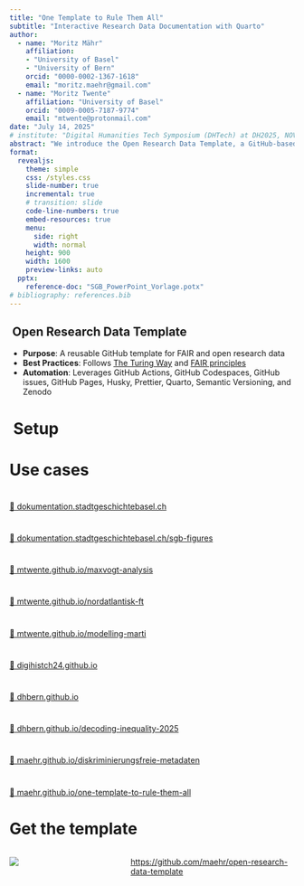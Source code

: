 ```yaml
---
title: "One Template to Rule Them All"
subtitle: "Interactive Research Data Documentation with Quarto"
author:
  - name: "Moritz Mähr"
    affiliation:
    - "University of Basel"
    - "University of Bern"
    orcid: "0000-0002-1367-1618"
    email: "moritz.maehr@gmail.com"
  - name: "Moritz Twente"
    affiliation: "University of Basel"
    orcid: "0009-0005-7187-9774"
    email: "mtwente@protonmail.com"
date: "July 14, 2025"
# institute: "Digital Humanities Tech Symposium (DHTech) at DH2025, NOVA University Lisbon"
abstract: "We introduce the Open Research Data Template, a GitHub-based framework designed to streamline the publication and reuse of open research data through executable, interactive documentation using Quarto. By integrating narrative, metadata, and multi-programming-language code (Python, R, Julia, ObservableJS) into cohesive websites, the template lowers barriers to meaningful reuse and sustainable archiving of research workflows. We will demonstrate the template's structure, automation pipeline, and real-world applications through projects such as DigiHistCH24, Stadt.Geschichte.Basel, DHBern, and Decoding Inequality 2025."
format:
  revealjs:
    theme: simple
    css: /styles.css
    slide-number: true
    incremental: true
    # transition: slide
    code-line-numbers: true
    embed-resources: true
    menu:
      side: right
      width: normal
    height: 900
    width: 1600
    preview-links: auto
  pptx:
    reference-doc: "SGB_PowerPoint_Vorlage.potx"
# bibliography: references.bib
---
```


##  Open Research Data Template

-   **Purpose**: A reusable GitHub template for FAIR and open research data
-   **Best Practices**: Follows [The Turing Way](https://the-turing-way.netlify.app/) and [FAIR principles](https://www.go-fair.org/fair-principles/)
-   **Automation**: Leverages GitHub Actions, GitHub Codespaces, GitHub issues, GitHub Pages, Husky, Prettier, Quarto, Semantic Versioning, and Zenodo

#  Setup

#  {data-background-image="./images/open_research_data_template.png"}

#  {data-background-image="./images/open_research_data_template_new_repo.png"}

#  {data-background-image="./images/open_research_data_template_codespace.png"}

#  {data-background-image="./images/open_research_data_template_readme.png"}

# Use cases

#  {data-background-image="./images/dokumentation_stadtgeschichtebasel_ch.png"}

:::: {.content-hidden when-format="pptx"}
::: footer
[🔗 dokumentation.stadtgeschichtebasel.ch](https://dokumentation.stadtgeschichtebasel.ch){.footer-link-box preview-link="true"}
:::
::::

#  {data-background-image="./images/dokumentation_stadtgeschichtebasel_ch_sgb_figures.png"}

:::: {.content-hidden when-format="pptx"}
::: footer
[🔗 dokumentation.stadtgeschichtebasel.ch/sgb-figures](https://dokumentation.stadtgeschichtebasel.ch/sgb-figures){.footer-link-box preview-link="true"}
:::
::::

#  {data-background-image="./images/maxvogt_analysis.png"}

:::: {.content-hidden when-format="pptx"}
::: footer
[🔗 mtwente.github.io/maxvogt-analysis](https://mtwente.github.io/maxvogt-analysis){.footer-link-box preview-link="true"}
:::
::::

#  {data-background-image="./images/nordatlantisk_ft_report.png"}

:::: {.content-hidden when-format="pptx"}
::: footer
[🔗 mtwente.github.io/nordatlantisk-ft](https://mtwente.github.io/nordatlantisk-ft){.footer-link-box preview-link="true"}
:::
::::

#  {data-background-image="./images/modelling_marti.png"}

:::: {.content-hidden when-format="pptx"}
::: footer
[🔗 mtwente.github.io/modelling-marti](https://mtwente.github.io/modelling-marti){.footer-link-box preview-link="true"}
:::
::::

#  {data-background-image="./images/digihistch24.png"}

:::: {.content-hidden when-format="pptx"}
::: footer
[🔗 digihistch24.github.io](https://digihistch24.github.io/){.footer-link-box preview-link="true"}
:::
::::

#  {data-background-image="./images/dhbern.png"}

:::: {.content-hidden when-format="pptx"}
::: footer
[🔗 dhbern.github.io](https://dhbern.github.io/){.footer-link-box preview-link="true"}
:::
::::

#  {data-background-image="./images/decoding_inequality_2025.png"}

:::: {.content-hidden when-format="pptx"}
::: footer
[🔗 dhbern.github.io/decoding-inequality-2025](https://dhbern.github.io/decoding-inequality-2025/){.footer-link-box preview-link="true"}
:::
::::

#  {data-background-image="./images/diskriminierungsfreie_metadaten.png"}

:::: {.content-hidden when-format="pptx"}
::: footer
[🔗 maehr.github.io/diskriminierungsfreie-metadaten](https://maehr.github.io/diskriminierungsfreie-metadaten){.footer-link-box preview-link="true"}
:::
::::

#  {data-background-image="./images/one_template_to_rule_them_all.png"}

:::: {.content-hidden when-format="pptx"}
::: footer
[🔗 maehr.github.io/one-template-to-rule-them-all](https://maehr.github.io/one-template-to-rule-them-all){.footer-link-box preview-link="true"}
:::
::::

# Get the template

::::: columns
::: {.column width="40%"}
![](images/qr-code.png)
:::

::: {.column width="60%"}
<https://github.com/maehr/open-research-data-template>
:::
:::::
